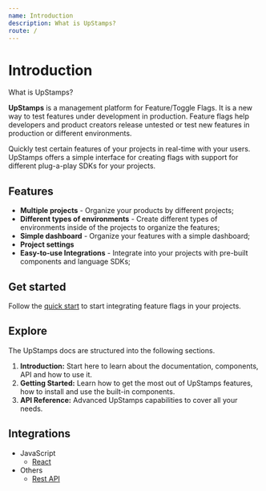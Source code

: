 ```yaml
---
name: Introduction
description: What is UpStamps?
route: /
---
```


# Introduction

What is UpStamps?

**UpStamps** is a management platform for Feature/Toggle Flags. It is a new way to test features under development in production. Feature flags help developers and product creators release untested or test new features in production or different environments.

Quickly test certain features of your projects in real-time with your users. UpStamps offers a simple interface for creating flags with support for different plug-a-play SDKs for your projects.

## Features

- **Multiple projects** - Organize your products by different projects;
- **Different types of environments** - Create different types of environments inside of the projects to organize the features;
- **Simple dashboard**  - Organize your features with a simple dashboard;
- **Project settings**
- **Easy-to-use Integrations** - Integrate into your projects with pre-built components and language SDKs;

## Get started

Follow the [quick start](/src-getting-started) to start integrating feature flags in your projects.

## Explore

The UpStamps docs are structured into the following sections.

1. **Introduction:** Start here to learn about the documentation, components, API and how to use it.
2. **Getting Started:** Learn how to get the most out of UpStamps features, how to install and use the built-in components.
3. **API Reference:** Advanced UpStamps capabilities to cover all your needs.

## Integrations

- JavaScript
  - [React](/src-getting-started#react-integration)
- Others
  - [Rest API](/integrations/integrations/#web-components)

